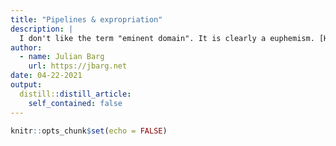 ```yaml
---
title: "Pipelines & expropriation"
description: |
  I don't like the term "eminent domain". It is clearly a euphemism. [Here is another story about expropriation in the US](https://www.theguardian.com/us-news/2021/apr/22/byhalia-pipeline-memphis-black-landowners). Sure, the US will never date nationalize your company or put any significant tax on your riches--but they will take it for the benefit of corporate profits. What great progress. The usual modus operandi for the construction of pipelines, as with many public works in the US, poses a justice issue: like with highways in the mid-century, property value are a factor for deciding where to build pipelines. Guess which neighborhoods are usually poorer and have their propert value assessed at a lower level? So African-Americans, who are already disadvantaged, have a harder time building up any wealth because if they buy real estate at lower value in an African-American neighborhood do not get the same returns on their investments that the European immigrants get. Chances are, they will even lose a significant share of their money. I remember reading a great article written in first person on "redlining" and "black homeownership" in present times, cannot find it anymore. But google shows that there are many interesting reads around on that.
author:
  - name: Julian Barg
    url: https://jbarg.net
date: 04-22-2021
output:
  distill::distill_article:
    self_contained: false
---
```



```r
knitr::opts_chunk$set(echo = FALSE)
```

